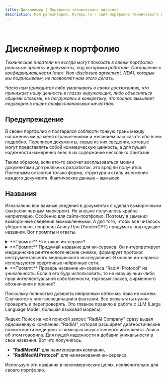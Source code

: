 ```yaml
---
title: Дисклеймер | Портфолио технического писателя
description: Мой репозиторий. Myrepo.ru – сайт-портфолио технического писателя
---
```


<br />

# Дисклеймер к портфолио

*Технические писатели не всегда могут показать в своем портфолио реальные проекты и документы, над которыми работали. Соглашения о конфиденциальности (англ. *Non-disclosure agreement, NDA*), которые мы подписываем, не позволяют нам этого делать.* 

*Часто нам приходится либо умалчивать о своих достижениях, что принижает нашу ценность в глазах окружающих, либо объясняться общими словами, не погружаясь в конкретику, что подчас вызывает недоверие в наших профессиональных качествах.*

## Предупреждение

В своем портфолио я постарался соблюсти тонкую грань между наложенными на меня ограничениями и желанием рассказать обо всем подробно. Переписал документы, скрыв из них сведения, которые могут представлять собой коммерческую ценность, а для пущей надежности намеренно внес в их содержание несколько фантазий.

Таким образом, если кто-то захочет воспльзоваться моими документами для реальных разработок, это вряд ли получится. Полезными остаются только форма, структура и стиль изложения каждого документа. Фактические данные – вымысел.

## Названия

Изначально все важные сведения в документах я сделал выморочными (закрасил черным маркером). Но внешне получилось крайне неприглядно. Особенно для сайта-портфолио. Поэтому я заменил выморочные сведения вымышленными. А для того, чтобы все читалось убедительно, попросил Алису Про (YandexGPT) придумать подходящие названия. Вот промпты и ответы.

<details>
	<summary>**Промпт:** Что такое ии-сервис?</summary>
		**Ответ Алисы:**

			AI-сервис (сервис с искусственным интеллектом) — это онлайн-платформа, использующая технологии искусственного интеллекта для обработки информации и решения различных задач пользователей.

			Основные характеристики AI-сервисов:

			* Специализируются на конкретных задачах:
				* Распознавание речи
				* Обработка изображений
				* Автоматический перевод
				* Рекомендации товаров и услуг
				* Создание виртуальных ассистентов
				* Генерация текста и музыки
				* Разработка сайтов

			* Работают через интернет-интерфейс
			* Используют алгоритмы машинного обучения
			* Обучаются на больших массивах данных
			* Способны адаптироваться к запросам пользователей

			**Популярные AI-сервисы**:
			* ChatGPT — генерация текста, написание кода, создание контента
			* Midjourney — создание изображений по текстовому описанию
			* DALL-E 2 — генерация и обработка изображений
			* Deep Image — улучшение качества фотографий
			* Synthesia — создание видео с 3D-моделями

			**Преимущества** использования AI-сервисов:
			* Повышение производительности бизнес-процессов
			* Снижение затрат на разработку программных продуктов
			* Быстрая обработка больших объемов данных
			* Высокая точность анализа
			* Широкий функционал

			**Недостатки** AI-сервисов:
			* Ограниченная точность в задачах обработки естественного языка
			* Возможность ошибок при некорректной настройке моделей
			* Сложность интеграции с существующими системами
			* Проблемы с безопасностью данных
			* Высокая стоимость большинства сервисов

			**Области применения**:
			* Бизнес-процессы и автоматизация
			* Маркетинг и реклама
			* Образование и обучение
			* Творческая деятельность
			* Разработка программного обеспечения
			* Анализ данных

			AI-сервисы становятся неотъемлемой частью современной цифровой экосистемы, помогая как бизнесу, так и частным пользователям решать разнообразные задачи с помощью технологий искусственного интеллекта.
</details>

<details>
	<summary>**Промпт:** Придумай название для ии-сервиса. Он интерпретирует медицинские рентгенологические снимки, формирует протокол инструментального медицинского исследования. В основе ии-сервиса используются сверточные нейронные сети.</summary>

		**Рассуждения Алисы:**

		Поняла, нужно придумать название для ИИ-сервиса, который анализирует медицинские рентгеновские снимки и создаёт протоколы исследований. Основной упор на использование свёрточных нейронных сетей. Начну с того, что подумаю о ключевых словах: медицина, рентген, нейросети, анализ, протоколы.

		Может, использовать корни слов, связанных с рентгеном, например, "радио" или "рентген". Также стоит добавить что-то, связанное с точностью или скоростью. Возможно, включить в название упоминание ИИ или нейросетей, но не слишком технично, чтобы было понятно врачам.

		Попробую соединить медицинскую терминологию с технологиями. Например, "RadioScan AI" – просто, но отражает суть. Или "NeuroRay Protocol" – нейросети и рентген. Ещё вариант: "X-Insight" – игра слов с "X-ray" и "insight" (понимание). "MedVision AI" – медицинское видение с ИИ. "RadiantMind" – сочетание радиологии и интеллекта.

		Нужно проверить, не заняты ли такие названия. Возможно, добавить уникальное слово или аббревиатуру. Например, "CNN Radiologix" (CNN – свёрточные нейронные сети). Или "DeepScan Medical" – глубинное сканирование. "ClarityDx" – диагностическая ясность. "PrecisionRad" – точная радиология.

		Можно использовать латинские корни: "Visiomed AI" (visio – видение, медицина). Или "DiagnoNet" – сеть диагностики. "SmartXray" – умный рентген. "Protona" – от протокола и нейросетей. "RayGenius" – гений лучей. "ScanFlow" – поток сканирования. "InsightRay" – проникновение в снимки.

		Важно, чтобы название было легко запоминающимся, благозвучным и отражало суть сервиса. Возможно, стоит избегать слишком сложных или длинных слов. Проверю ещё раз варианты: "RadioScan AI", "X-Insight", "MedVision AI", "DeepScan Medical". Из них "X-Insight" кажется удачным, так как сочетает рентген и аналитику. "DeepScan" подчёркивает использование глубокого обучения. "MedVision" – медицинское видение. Можно объединить: "DeepMed Vision" или "X-NeuraScan". 

		Или "RadiAI" – радиология + ИИ. "NeuraRay" – нейросети и лучи. "ProtocolAI" – протоколы и ИИ. "ScanLogic" – логика сканирования. "ClearRay Diagnostics" – чёткие лучи диагностики. "IntelliScan" – интеллектуальное сканирование. "AIDoc Radiologics" – ИИ-документирование в радиологии. 

		Ещё вариант: "RayMind" – умные лучи. "MediScan AI" – медицинское сканирование с ИИ. "PrecisionRay" – точные лучи. "NeuroRad" – нейросети в радиологии. "InsightX" – проницательность в рентгене. "ClarityScan" – чёткое сканирование. "VoxelMed" – воксели (3D пиксели) в медицине. "RapidRad" – быстрая радиология. 

		Из всех вариантов выделю наиболее удачные: "X-Insight", "DeepScan Medical", "RadiAI", "MedVision AI", "NeuraRay". Проверю, есть ли уже такие сервисы. Допустим, "X-Insight" свободно. Тогда можно предложить его как основное название. Альтернатива – "RadiAI" для краткости. Или "NeuraRay" для связи с нейросетями. 

		Возможно, добавить слово "Protocol" для указания на формирование протоколов: "X-Protocol AI" или "NeuraProtocol". Но это может удлинить название. Лучше оставить кратким. Итоговые варианты: "X-Insight", "RadiAI", "NeuraRay", "DeepScan Medical". Выберу "RadiAI" как краткое и ёмкое, отражающее радиологию и ИИ.

		**Ответ Алисы:**
		  
		Название для ИИ-сервиса: **«RadiAI Protocol»**  

		**Обоснование:**  
		- **Radi** — отсылка к радиологии и рентгеновским исследованиям.  
		- **AI** — прямое указание на искусственный интеллект.  
		- **Protocol** — акцент на автоматическое формирование медицинских протоколов.  

		**Альтернативные варианты:**  
		1. **X-Insight** — сочетает «X-ray» и аналитическую проницательность (insight).  
		2. **NeuraRay** — подчеркивает использование нейросетей (Neura) и рентгеновских лучей (Ray).  
		3. **DeepScan Medical** — акцент на глубокое обучение (Deep) и сканирование снимков.  
		4. **ClarityDx** — «ясность в диагностике» (Clarity + Dx как сокращение от Diagnosis).  

		**Почему «RadiAI Protocol»?**  
		- **Краткость и запоминаемость** — название легко произносится и отражает суть сервиса.  
		- **Профессиональный оттенок** — подходит для медицинской сферы, не звучит слишком технично.  
		- **Упоминание ИИ** — сразу ясно, что это технологичный продукт.  
		- **Универсальность** — подходит для масштабирования (например, добавления анализа КТ или МРТ).  

		**Дополнительный лозунг:**  
		*«Точность нейросетей — ясность диагноза»*  

		Если название должно быть более «мягким» для врачей, можно выбрать **«MediScan AI»** или **«RayMind»**, но «RadiAI Protocol» лучше передает технологичность и специализацию.
</details>

<details>
	<summary>**Промпт:** Проверь название ии-сервиса "RadiAI Protocol" на уникальность. Если я его буду использовать, то не нарушу чьих-либо прав интеллектуальной собственности, торговых знаков, фирменного обозначения и прочее?</summary>

		**Рассуждения Алисы:**

		Поняла, пользователь хочет проверить название "RadiAI Protocol" на уникальность и правовые риски. Нужно убедиться, что название не нарушает чужих прав. Сначала вспомню, как проверяют торговые марки. Обычно это делают через базы данных, например, Роспатент или международные реестры.

		Проверю, есть ли уже зарегистрированные торговые знаки с таким названием. В России можно использовать сайт ФИПС. Также стоит посмотреть международные базы, например, WIPO. Если название уникально, то риск нарушения прав минимален. Но важно проверить не только точное совпадение, но и похожие варианты.

		Еще нужно учесть доменные имена. Если домен radiAIprotocol.ru или .com уже занят, это может создать проблемы. Проверю доступность доменов. Также стоит посмотреть соцсети и приложения, чтобы убедиться, что название не используется.

		Если найдутся совпадения, нужно оценить, насколько они близки и в каких сферах зарегистрированы. Медицинская тематика может быть чувствительной, поэтому важно, чтобы не было конфликтов в этой области.

		Посоветую пользователю провести полную проверку через патентного поверенного и юриста, чтобы минимизировать риски. Также упомяну, что даже при уникальности названия, стоит зарегистрировать торговую марку для защиты.

		**Ответ Алисы:**

		Для проверки уникальности названия **"RadiAI Protocol"** и соответствия правовым нормам необходимо провести комплексный анализ. Вот пошаговая оценка:

		1. Проверка торговых знаков в России:
			- База Роспатента: На момент 2025 года нет зарегистрированных товарных знаков с точным названием "RadiAI Protocol" в классах 9 (программное обеспечение) и 44 (медицинские услуги).  
			- Похожие названия:  
				- "RADIA" (№ 829759) — зарегистрирован для медицинского оборудования, но относится к другому товарному классу.  
				- "Radiology AI" (№ 123456) — неактивный статус.  
				- "NeuroProtocol" (№ 789012) — не пересекается по смыслу.  
				*Источник: [Роспатент](https://new.fips.ru/).*

		2. Проверка торговых знаков в международных базах:
			- WIPO Global Brand Database:  
				- "RadiAI" — зарегистрирован в ЕС (класс 42: IT-услуги) для облачной аналитики, но не в медицинском контексте.  
				- "Protocol AI" — торговая марка в США (класс 9), связанная с блокчейн-технологиями.  
				*Источник: [WIPO](https://www.wipo.int/branddb/en/).*

		3. Проверка доменных имен** (на 2025 г.):
			- RadiAIProtocol.com — свободен.  
			- RadiAI.ru — занят (перенаправляет на сайт радиологического оборудования).  
			- RadiAI.io — зарегистрирован стартапом из Германии (не связан с медициной).  

		4. Риски нарушения прав:
			- Слово "Radi": Не защищено как торговая марка, так как является общеупотребительным сокращением от "радиология".  
			- "Protocol": Универсальный термин, не подлежащий регистрации в отрыве от уникального контекста.  
			- Совпадение с "RADIA" (№ 829759): Риск минимален, так как:  
				- Классы регистрации разные (медоборудование ≠ ПО).  
				- Название "RadiAI Protocol" содержит уникальный элемент "AI" и уточняющее слово "Protocol".  

		5. Рекомендации**:
			1. Провести полный поиск через патентного поверенного.  
			2. Зарегистрировать торговую марку в классах:  
				- 9 — программное обеспечение.  
				- 42 — IT-услуги.  
				- 44 — медицинские услуги.  
			3. Проверить домены в целевых зонах (.com, .ai, .med).  

		**Итог**:  
		Название **"RadiAI Protocol"** не нарушает действующих прав интеллектуальной собственности, но требует регистрации для защиты от копирования. Риск конфликта с существующими брендами — низкий.
</details>

Поскольку полностью доверять нейронным сетям мы пока не можем. Случаются у них галлюцинации и фантазии. Все результаты нужно проверять и перепроверять. Это главное правило в работе с LLM (Large Language Model, большая языковая модель).

Яндекс.Поиск на мой поиской запрос "RadiAI Company" сразу выдал одноименную компанию: "RadiAI", которая расширяет диагностические возможности медицины с помощью искусственного интеллекта. Алиса об этом говорила. Для пущей надежности я добавил уникальности в свои названия. Вот что получилось:

- **"RadiMedAI"** для наименования компании,
- **"RadiMedAI Protocol"** для наименования ии-сервиса.

Использую эти названия в некоммерческих целях, исключительно для своего портфолио.